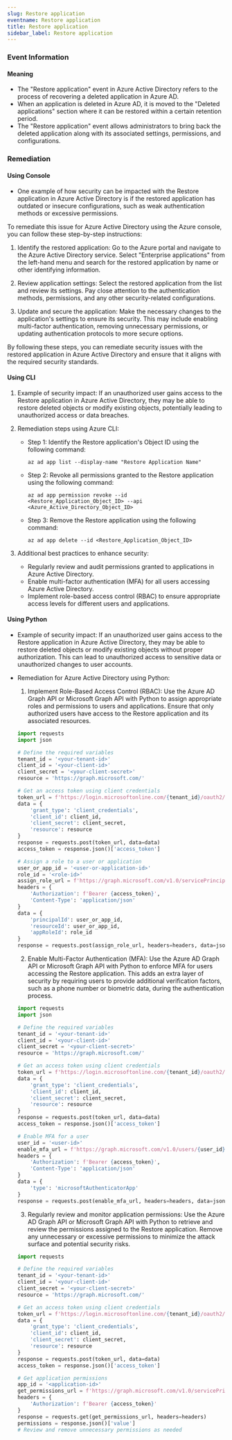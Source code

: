 ```yaml
--- 
slug: Restore application
eventname: Restore application
title: Restore application
sidebar_label: Restore application
---
```

                       
### Event Information

#### Meaning

- The "Restore application" event in Azure Active Directory refers to the process of recovering a deleted application in Azure AD.
- When an application is deleted in Azure AD, it is moved to the "Deleted applications" section where it can be restored within a certain retention period.
- The "Restore application" event allows administrators to bring back the deleted application along with its associated settings, permissions, and configurations.

### Remediation

#### Using Console

- One example of how security can be impacted with the Restore application in Azure Active Directory is if the restored application has outdated or insecure configurations, such as weak authentication methods or excessive permissions.

To remediate this issue for Azure Active Directory using the Azure console, you can follow these step-by-step instructions:

1. Identify the restored application: Go to the Azure portal and navigate to the Azure Active Directory service. Select "Enterprise applications" from the left-hand menu and search for the restored application by name or other identifying information.

2. Review application settings: Select the restored application from the list and review its settings. Pay close attention to the authentication methods, permissions, and any other security-related configurations.

3. Update and secure the application: Make the necessary changes to the application's settings to ensure its security. This may include enabling multi-factor authentication, removing unnecessary permissions, or updating authentication protocols to more secure options.

By following these steps, you can remediate security issues with the restored application in Azure Active Directory and ensure that it aligns with the required security standards.

#### Using CLI

1. Example of security impact: If an unauthorized user gains access to the Restore application in Azure Active Directory, they may be able to restore deleted objects or modify existing objects, potentially leading to unauthorized access or data breaches.

2. Remediation steps using Azure CLI:
   - Step 1: Identify the Restore application's Object ID using the following command:
     ```
     az ad app list --display-name "Restore Application Name"
     ```
   - Step 2: Revoke all permissions granted to the Restore application using the following command:
     ```
     az ad app permission revoke --id <Restore_Application_Object_ID> --api <Azure_Active_Directory_Object_ID>
     ```
   - Step 3: Remove the Restore application using the following command:
     ```
     az ad app delete --id <Restore_Application_Object_ID>
     ```

3. Additional best practices to enhance security:
   - Regularly review and audit permissions granted to applications in Azure Active Directory.
   - Enable multi-factor authentication (MFA) for all users accessing Azure Active Directory.
   - Implement role-based access control (RBAC) to ensure appropriate access levels for different users and applications.

#### Using Python

- Example of security impact: If an unauthorized user gains access to the Restore application in Azure Active Directory, they may be able to restore deleted objects or modify existing objects without proper authorization. This can lead to unauthorized access to sensitive data or unauthorized changes to user accounts.

- Remediation for Azure Active Directory using Python:
  1. Implement Role-Based Access Control (RBAC): Use the Azure AD Graph API or Microsoft Graph API with Python to assign appropriate roles and permissions to users and applications. Ensure that only authorized users have access to the Restore application and its associated resources.
  
  ```python
  import requests
  import json

  # Define the required variables
  tenant_id = '<your-tenant-id>'
  client_id = '<your-client-id>'
  client_secret = '<your-client-secret>'
  resource = 'https://graph.microsoft.com/'

  # Get an access token using client credentials
  token_url = f'https://login.microsoftonline.com/{tenant_id}/oauth2/token'
  data = {
      'grant_type': 'client_credentials',
      'client_id': client_id,
      'client_secret': client_secret,
      'resource': resource
  }
  response = requests.post(token_url, data=data)
  access_token = response.json()['access_token']

  # Assign a role to a user or application
  user_or_app_id = '<user-or-application-id>'
  role_id = '<role-id>'
  assign_role_url = f'https://graph.microsoft.com/v1.0/servicePrincipals/{user_or_app_id}/appRoleAssignments'
  headers = {
      'Authorization': f'Bearer {access_token}',
      'Content-Type': 'application/json'
  }
  data = {
      'principalId': user_or_app_id,
      'resourceId': user_or_app_id,
      'appRoleId': role_id
  }
  response = requests.post(assign_role_url, headers=headers, data=json.dumps(data))
  ```

  2. Enable Multi-Factor Authentication (MFA): Use the Azure AD Graph API or Microsoft Graph API with Python to enforce MFA for users accessing the Restore application. This adds an extra layer of security by requiring users to provide additional verification factors, such as a phone number or biometric data, during the authentication process.

  ```python
  import requests
  import json

  # Define the required variables
  tenant_id = '<your-tenant-id>'
  client_id = '<your-client-id>'
  client_secret = '<your-client-secret>'
  resource = 'https://graph.microsoft.com/'

  # Get an access token using client credentials
  token_url = f'https://login.microsoftonline.com/{tenant_id}/oauth2/token'
  data = {
      'grant_type': 'client_credentials',
      'client_id': client_id,
      'client_secret': client_secret,
      'resource': resource
  }
  response = requests.post(token_url, data=data)
  access_token = response.json()['access_token']

  # Enable MFA for a user
  user_id = '<user-id>'
  enable_mfa_url = f'https://graph.microsoft.com/v1.0/users/{user_id}/authentication/methods'
  headers = {
      'Authorization': f'Bearer {access_token}',
      'Content-Type': 'application/json'
  }
  data = {
      'type': 'microsoftAuthenticatorApp'
  }
  response = requests.post(enable_mfa_url, headers=headers, data=json.dumps(data))
  ```

  3. Regularly review and monitor application permissions: Use the Azure AD Graph API or Microsoft Graph API with Python to retrieve and review the permissions assigned to the Restore application. Remove any unnecessary or excessive permissions to minimize the attack surface and potential security risks.

  ```python
  import requests

  # Define the required variables
  tenant_id = '<your-tenant-id>'
  client_id = '<your-client-id>'
  client_secret = '<your-client-secret>'
  resource = 'https://graph.microsoft.com/'

  # Get an access token using client credentials
  token_url = f'https://login.microsoftonline.com/{tenant_id}/oauth2/token'
  data = {
      'grant_type': 'client_credentials',
      'client_id': client_id,
      'client_secret': client_secret,
      'resource': resource
  }
  response = requests.post(token_url, data=data)
  access_token = response.json()['access_token']

  # Get application permissions
  app_id = '<application-id>'
  get_permissions_url = f'https://graph.microsoft.com/v1.0/servicePrincipals/{app_id}/appRoleAssignedTo'
  headers = {
      'Authorization': f'Bearer {access_token}'
  }
  response = requests.get(get_permissions_url, headers=headers)
  permissions = response.json()['value']
  # Review and remove unnecessary permissions as needed
  ```


 